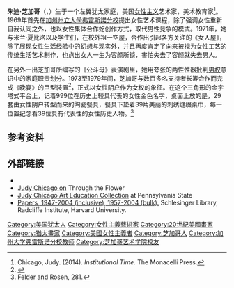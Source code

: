 {{Infobox artist
| name          = 朱迪·芝加哥<br>Judy Chicago
| image         = 
| imagesize     =210px
| caption       = 芝加哥在1974年
| birth_name     = Judith Sylvia Cohen<ref name="A305">Levin in Bloch and Umansky, 305</ref>
| birth_date     = {{birth date and age |1939|7|20|mf-y}}
| birth_place    = [[美国|美国]][[伊利诺伊州|伊利诺伊州]][[芝加哥|芝加哥]]
| death_date     =
| death_place    =
| field         = 装置艺术<br/>[[绘画|绘画]]<br/>[[雕塑|雕塑]]
| training      =
| movement      = [[当代史|当代]]<br/>女性主义艺术
| works         = ''[[The_Dinner_Party|The Dinner Party]]''<br/> ''The Birth Project''<br/> ''Powerplay''<br/> ''The Holocaust Project''
| patrons       = [[Holly_Harp|Holly Harp]]<br/>[[Elizabeth_A._Sackler|Elizabeth A. Sackler]]<ref name="F284">Felder and Rosen, 284.</ref>
| influenced by = [[Gerda_Lerner|Gerda Lerner]]
| influenced    =
| awards        = Tamarind Fellowship, 1972
}}
'''朱迪·芝加哥'''（{{lang-en|'''Judy Chicago'''}}，{{bd|1939年|7月20日|catIdx=C}}）生于一个左翼犹太家庭，美国[[女性主义|女性主义]]艺术家，美术教育家<ref>Chicago, Judy. (2014). ''Institutional Time.'' The Monacelli Press.</ref>。1969年首先在[[加州州立大學弗雷斯諾分校|加州州立大學弗雷斯諾分校]]提出女性艺术课程，除了强调女性重新自我认同之外，也以女性集体合作虼创作方式，取代男性竞争的模式。1971年，她与米兰·夏比洛以及学生们，在校外祖一空屋，合作出引起各方关注的《女人屋》，除了展现女性生活经验中的幻想与现实外，并且再度肯定了向来被视为女性工艺的传统生活艺术制作，也点出女人一生为容颜所锁，害怕失去了容颜就失去男人。

在另外一出芝加哥所编写的《公斗母》表演剧里，她用夸张的两性性器批判[[男权|男权]]意识中的家庭职责划分。1973至1979年间，芝加哥与数百多名支持者长筹合作而完成《晚宴》的巨型装置<ref name="BM1">{{cite web | author= | year= | title=The Dinner Party | work=Elizabeth A. Sackler Center for Feminist Art | publisher=Brooklyn Museum | url=http://www.brooklynmuseum.org/eascfa/dinner_party/index.php | accessdate=15 January 2011 | archive-date=2015-07-05 | archive-url=https://web.archive.org/web/20150705085112/http://www.brooklynmuseum.org/eascfa/dinner_party/index.php | dead-url=no }}</ref>，正式以女性[[阴户|阴户]]作为[[女权|女权]]的象征。在这个三角形的金宇塔式平台上，记着999位在历史上较具代表的女性金色名字，桌面上放的是，29套由女性阴户转型而来的陶瓷餐具，餐具下垫着39片美丽的刺绣缝缀桌巾，每一位置纪念看39位具有代表性的女性历史人物。<ref name="F281">Felder and Rosen, 281.</ref>

==参考资料==
{{Reflist}}

==外部链接==
* {{official website|http://www.judychicago.com}}
* [https://web.archive.org/web/20130702140458/http://throughtheflower.org/page.php?p=40&n=3 Judy Chicago on] Through the Flower
* [http://judychicago.arted.psu.edu/ Judy Chicago Art Education Collection] {{Wayback|url=http://judychicago.arted.psu.edu/ |date=20210120164532 }} at Pennsylvania State
* [http://nrs.harvard.edu/urn-3:RAD.SCHL:sch00326 Papers, 1947-2004 (inclusive), 1957-2004 (bulk).] Schlesinger Library, Radcliffe Institute, Harvard University.

{{Authority control}}
{{DEFAULTSORT: Chicago, Judy}}
[[Category:美国犹太人|Category:美国犹太人]]
[[Category:女性主義藝術家|Category:女性主義藝術家]]
[[Category:20世紀美國畫家|Category:20世紀美國畫家]]
[[Category:猶太畫家|Category:猶太畫家]]
[[Category:美國女性主義者|Category:美國女性主義者]]
[[Category:芝加哥人|Category:芝加哥人]]
[[Category:加州大学弗雷斯诺分校教师|Category:加州大学弗雷斯诺分校教师]]
[[Category:芝加哥艺术学院校友|Category:芝加哥艺术学院校友]]